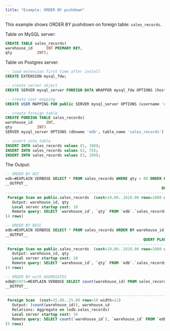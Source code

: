 ```yaml
---
title: "Example: ORDER BY pushdown"
---
```


This example shows ORDER BY pushdown on foreign table: `sales_records`.

Table on MySQL server:

```sql
CREATE TABLE sales_records(
warehouse_id      INT PRIMARY KEY,
qty           INT);
```

Table on Postgres server:

```sql
-- load extension first time after install
CREATE EXTENSION mysql_fdw;

-- create server object
CREATE SERVER mysql_server FOREIGN DATA WRAPPER mysql_fdw OPTIONS (host '127.0.0.1', port '3306');

-- create user mapping
CREATE USER MAPPING FOR public SERVER mysql_server OPTIONS (username 'edb', password 'edb');

-- create foreign table
CREATE FOREIGN TABLE sales_records(
warehouse_id      INT,
qty    		  INT)
SERVER mysql_server OPTIONS (dbname 'edb', table_name 'sales_records');

-- insert into table
INSERT INTO sales_records values (1, 100);
INSERT INTO sales_records values (2, 75);
INSERT INTO sales_records values (3, 200);
```

The Output: 


```sql
-- ORDER BY ASC
edb=#EXPLAIN VERBOSE SELECT * FROM sales_records WHERE qty > 80 ORDER BY warehouse_id;
__OUTPUT__
                                                                     QUERY PLAN
----------------------------------------------------------------------------------------------------------------------------------------------------
 Foreign Scan on public.sales_records  (cost=10.00..1010.00 rows=1000 width=8)
   Output: warehouse_id, qty
   Local server startup cost: 10
   Remote query: SELECT `warehouse_id`, `qty` FROM `edb`.`sales_records` WHERE ((`qty` > 80)) ORDER BY `warehouse_id` IS NULL, `warehouse_id` ASC
(4 rows)
```
```sql
-- ORDER BY DESC
edb=#EXPLAIN VERBOSE SELECT * FROM sales_records ORDER BY warehouse_id DESC;
__OUTPUT__
                                                             QUERY PLAN
------------------------------------------------------------------------------------------------------------------------------------
 Foreign Scan on public.sales_records  (cost=10.00..1010.00 rows=1000 width=8)
   Output: warehouse_id, qty
   Local server startup cost: 10
   Remote query: SELECT `warehouse_id`, `qty` FROM `edb`.`sales_records` ORDER BY `warehouse_id` IS NOT NULL, `warehouse_id` DESC
(4 rows)
```
```sql
-- ORDER BY with AGGREGATES
edb@91975=#EXPLAIN VERBOSE SELECT count(warehouse_id) FROM sales_records WHERE qty > 80 group by warehouse_id ORDER BY warehouse_id;
__OUTPUT__
                                                                                  QUERY PLAN
-------------------------------------------------------------------------------------------------------------------------------------------------------------------------------
 Foreign Scan  (cost=15.00..25.00 rows=10 width=12)
   Output: (count(warehouse_id)), warehouse_id
   Relations: Aggregate on (edb.sales_records)
   Local server startup cost: 10
   Remote query: SELECT count(`warehouse_id`), `warehouse_id` FROM `edb`.`sales_records` WHERE ((`qty` > 80)) GROUP BY 2 ORDER BY `warehouse_id` IS NULL, `warehouse_id` ASC
(5 rows)
```